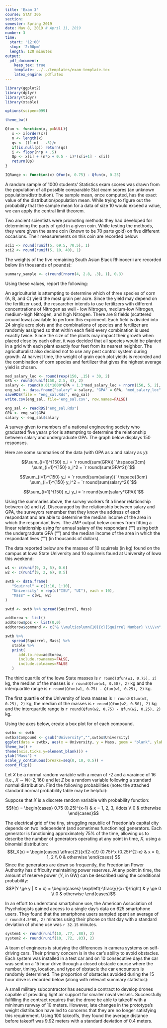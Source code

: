 ```yaml
---
title: 'Exam 3'
course: STAT 305
section: 
semester: Spring 2019
date: May 8, 2019 # April 11, 2019
number: 3
time:
  start: '12:00'
  stop: '2:00pm'
  length: 120 minutes
output:
  pdf_document:
    keep_tex: true
    template: ../../templates/exam-template.tex
    latex_engine: pdflatex
---
```


```r
library(ggplot2)
library(dplyr)
library(tidyr)
library(xtable)

options(scipen=999)

theme_bw()

Qfun <- function(x, p=NULL){
   x <- x[order(x)]
   n <- length(x)
   qs <- ((1:n) - .5)/n
   if(is.null(p)) return(qs)
   i <- floor(n*p + .5)
   Qp <- x[i] + (n*p + 0.5 - i)*(x[i+1] - x[i])
   return(Qp)
}

IQRange <- function(x) Qfun(x, 0.75) - Qfun(x, 0.25)
```

\question[2]
A random sample of 1000 students' Statistics exam scores was drawn from the population of all possible comparable Stat exam scores (an unknown population/distribution). The sample mean, once computed, has the exact value of the distribution/population mean.
\begin{oneparchoices}
\choice True
\choice False
\end{oneparchoices}
\vspace{0.5cm}

\question[2]
While trying to figure out the probability that the sample mean for a data of size 10 would exceed a value, we can apply the central limit theorem.
\begin{oneparchoices}
\choice True
\choice False
\end{oneparchoices}
\vspace{0.5cm}

\question
Two ancient scientists were promoting methods they had developed for determining the parts of gold in a given coin. While testing the methods, they were given the same coin (known to be 70 parts gold) on five different occasions. Their measurements on this coin are recorded below:

```r
sci1 <- round(runif(5, 69.5, 70.5), 1)
sci2 <- round(runif(5, 10, 40), 1)
```

\begin{itemize}
\item Scientist 1: $`r paste(sci1, collapse=", ")`$ \\
\item Scientist 2: $`r paste(sci2, collapse=", ")`$ \\
\end{itemize}
\qparts{
\part[2] Which scientist had the more accurate method?
\begin{oneparchoices}
\choice Scientist 1
\choice Scientist 2
\end{oneparchoices}
\part[2] Which scientist had the more precise method?
\begin{oneparchoices}
\choice Scientist 1
\choice Scientist 2
\end{oneparchoices}
}
\vspace{0.5cm}

\question The weights of the five remaining South Asian Black Rhinocerii are recorded below (in thousands of pounds):

```r
summary_sample <- c(round(rnorm(4, 2.8, .3), 1), 0.3)
```

\centerline{`r paste(summary_sample, collapse=", ")`}
Using these values, report the following: \vspace{0.5cm}
\qparts{
\part[2] The mean weight of South Asian Black Rhinocerii \vspace{1.5cm}
\part[2] The median weight of South Asian Black Rhinocerii \vspace{2cm}
\part[3] The standard deviation of the weight of South Asian Black Rhinocerii \vspace{3cm}
}

\newpage \question
An agriculturist is attempting to determine which of three species of corn (A, B, and C) yield the most grain per acre.
Since the yield may depend on the fertilizer used, the researcher intends to use fertilizers with different concentrations of Nitrogen as well - low Nitrogen, medium-low Nitrogen, medium-high Nitrogen, and high Nitrogen.
There are 8 fields (scattered around Iowa) available to perform this expiriment. 
Each field is divided into 24 single acre plots and the combinations of species and fertilizer are randomly assigned so that within each field every combination is used exactly twice. 
Since the size of the plants may impact their growth when placed close by each other, it was decided that all species would be planted in a grid with each plant exactly four feet from its nearest neighbor.
The agriculturalist also decided not to use any pest control system during growth.
At harvest time, the weight of grain each plot yields is recorded and the combination of corn species and fertilizer that gives the highest average yield is chosen.

\qparts{
\part[2] Explain why this is an experiment and not an observational study. \vspace{2cm}
\part Identify each of the following and describe them as numeric (in which case, identify whether it is continuous or discrete) or categorcial (in which case list the possible levels). \vspace{1cm}
\begin{subparts}
   \subpart[2] Identify the response variable(s): \vspace{2cm}
   \subpart[2] Identify the experimental variable(s): \vspace{2cm}
   \subpart[2] Blocking variable(s): \vspace{2cm}
\end{subparts}
\part[2] Identify two controlled variables used in this process. \vspace{2cm}
}

\newpage

\question
```r
med_salary_loc <- round(rexp(150, .15) + 30, 2)
GPA <- round(runif(150, 2.5, 4), 2)
salary <- round(0.01*1000*GPA + 1.3*med_salary_loc + rnorm(150, 5, 2), 2)
eng_sal <- data.frame("salary" = salary, "GPA" = GPA, "med_salary_loc" = med_salary_loc)
saveRDS(file = "eng_sal.Rds", eng_sal)
write.csv(eng_sal, file='eng_sal.csv', row.names=FALSE)

eng_sal <- readRDS("eng_sal.Rds")
GPA <- eng_sal$GPA
salary <- eng_sal$salary
```

A survey given to members of a national engineering society who graduated five years prior is attempting to determine the relationship between salary and undergraduate GPA.
The graph below displays 150 responses.

\begin{center}
```r
ggplot(data = eng_sal, aes(x = GPA, y = salary)) + geom_point() + theme_bw() + xlab('GPA') + ylab('Salary (in thousands of dollars)')
```
\end{center}

Here are some summaries of the data (with GPA as $x$ and salary as $y$):

$$\sum_{i=1}^{150} x_i = `r round(sum(GPA))` \hspace{3cm} \sum_{i=1}^{150} x_i^2 = `r round(sum(GPA^2))`$$

$$\sum_{i=1}^{150} y_i = `r round(sum(salary))` \hspace{3cm} \sum_{i=1}^{150} y_i^2 = `r round(sum(salary^2))`$$

$$\sum_{i=1}^{150} x_i y_i = `r round(sum(salary*GPA))`$$

\newpage

Using the summaries above, the survey workers fit a linear relationship between \textbf{GPA} (x) and \textbf{salary (in thousands of dollars)} (y). 
\qparts{
\part[3] Write the equation of the fitted linear relationship. \vspace{5cm}
\part[3] Using the fitted linear relationship, what do we predict will be the difference in salary of an engineer with an undergraduate GPA of 3.5 and an engineer with an undergraduate GPA of 3.0? \vspace{4cm}
\part[3] The actual income of one of the surveyed engineers who had an undergraduate GPA of `r eng_sal[43, "GPA"]` was `r eng_sal[43 ,"salary"]` thousand dollars. What is the residual for this specific engineer using the linear relationship? \vspace{4cm}
\part[3] For the linear relationship, find \(r\), the sample correlation coeffecient and \(R^2\), the coeffecient of determination. \vspace{3cm}
}
\newpage
Discouraged by the relationship between salary and GPA, the surveyors remember that they know the address of each respondant and are able to determine the median income of the area in which the respondant lives. 
The JMP output below comes from fitting a linear relationship using for annual salary of the respondant ("\verb!salary!") using both the undergraduate GPA ("\verb!GPA!") and the median income of the area in which the respondant lives ("\verb!med_salary_loc!") (in thousands of dollars).

\vspace{0.5cm}
\centerline{\includegraphics[scale=.4]{fit_sal}}
\vspace{0.5cm}

\qparts{
\part[3] Write the equation of this fitted multivariate linear relationship. \vspace{3cm}
\part[3] Using this fitted multivariate linear relationship, what do we suppose the salary would be for an engineer with a undergraduate GPA of `r eng_sal[43, "GPA"]` living in a location with a median income of `r eng_sal[43, 'med_salary_loc']` thousand dollars? \newpage
\part[3] The actual salary of one engineer surveyed with a undergraduate GPA of `r eng_sal[43, "GPA"]` living in a location with a median income of \$`r prettyNum(1000*eng_sal[43, 'med_salary_loc'], big.mark=',')` was \$`r prettyNum(1000*eng_sal[43, 'salary'], big.mark=',')`.  What is the residual for this specific engineer's actual salary using the fitted multivariate linear relationship? \vspace{4cm}
\part[3] Find and interpret the value of $R^2$ for the fitted multivariate linear relationship. \vspace{3cm}
\part[2] One surveyor suggested adding an interaction term for GPA and the engineer's location's median income. What practical effect would such an interaction have? \vspace{4cm}
\part[3] Does it appear that a using the median income of the engineer's location improved the fit? \vspace{2cm}
}

\newpage

\question[10] 
The data reported below are the masses of 10 squirrels (in kg) found on the campus at Iowa State University and 10 squirrels found at University of Iowa this weekend:
```r
w1 <- c(runif(9, 3, 5), 0.6)
w2 <- c(runif(9, 2, 6), 8.5)

swtb <- data.frame(
   "Squirrel" = c(1:10, 1:10), 
   "University" = rep(c("ISU", "UI"), each = 10), 
   "Mass" = c(w1, w2)
)

swtd <- swtb %>% spread(Squirrel, Mass)

addtorow <- list()
addtorow$pos <- list(0,0)
addtorow$command <- c("& \\multicolumn{10}{c}{Squirrel Number} \\\\\n", " & 1 & 2 & 3 & 4 & 5 & 6 & 7 & 8 & 9 & 10 \\\\\n")

swtb %>% 
   spread(Squirrel, Mass) %>%
   xtable %>%
   print(
      add.to.row=addtorow, 
      include.rownames=FALSE, 
      include.colnames=FALSE
   )
```

The third quartile of the Iowa State masses is `r round(Qfun(w1, 0.75), 2)` kg, the median of the masses is `r round(Qfun(w1, 0.50), 2)` kg and the interquartile range is `r round(Qfun(w1, 0.75) - Qfun(w1, 0.25), 2)` kg.

The first quartile of the University of Iowa masses is `r round(Qfun(w2, 0.25), 2)` kg, the median of the masses is `r round(Qfun(w2, 0.50), 2)` kg and the interquartile range is `r round(Qfun(w2, 0.75) - Qfun(w2, 0.25), 2)` kg.

\vspace{0.5cm}

Using the axes below, create a box plot for \textbf{time to failure} of each compound.

\begin{itemize}
\item Label the values of the boundaries of the boxes
\item Label the values the ends of the upper and lower whiskers
\item Draw a star over unusual observations.
\end{itemize}

\textit{For any partial credit, show all work in the additional space} \vspace{1cm}

```r
swtbx <- swtb
swtbx$Compound <- gsub("University","",swtbx$University)
ggplot(data = swtbx, aes(x = University, y = Mass, geom = "blank", ylab = "Squirrel Mass", xlab = "University")) +
theme_bw() +
theme(axis.ticks.y=element_blank()) + 
ylab("Mass") +
scale_y_continuous(breaks=seq(0, 10, 0.5)) +
coord_flip() 
```

\newpage

\question
Let $X$ be a normal random variable with a mean of -2 and a varaince of 16 (i.e., $X \sim N(-2, 16)$) and let $Z$ be a random variable following a standard normal distribution.
Find the following probabilities (note: the attached standard normal probability table may be helpful):

\qparts{
\part[2] $P(Z \le 1.0)$ \vspace{3cm}
\part[2] $P(|Z| \le 2.5)$ \vspace{3cm}
\part[2] $P(-8 \le X < 1)$ \vspace{4cm}
\part[3] $P(|X| \ge 4)$ \vspace{4cm}
}
 
\newpage

\question 
Suppose that $X$ is a discrete random variable with probability function:
$$f(x) = \begin{cases} 0.75 (0.25)^{x-1} &  x = 1, 2, 3, \ldots \\ 0 & otherwise \end{cases}$$
 
\qparts{
\part[2] What is the probability that $X = 2$? \vspace{2cm}
\part[3] What is the probability that $X$ takes a value less than 4? \vspace{2cm}
\part[3] What is the probability that $X$ takes a value greater than 2? \vspace{2cm}
}
 
\question
 
The electrical grid of the tiny, struggling republic of Freedonia's capital city depends on two independent (and sometimes functioning) generators. Each generator is functioning approximately 75% of the time, allowing us to describe the number of generators operating at any point in time, $X$, using a binomial distribution:
$$f_X(x) = \begin{cases} \dfrac{2!}{x!(2-x)!} (0.75)^x (0.25)^{2-x} & x = 0, 1, 2 \\ 0 & otherwise \end{cases} $$
Since the generators are down so frequently, the Freedonian Power Authority has difficulty maintaining power reserves. At any point in time, the amount of reserve power ($Y$, in GW) can be described using the conditional probability:
$$P(Y \ge y | X = x) = \begin{cases} \exp\left(-\frac{y}{x+1}\right) & y \ge 0 \\ 0 & otherwise \end{cases}$$

\qparts{
\part[2] At any point in time, what is the probability that both generators are working? \newpage
\part[3] If we know that both generators are operating, what is probability that there is more than 1 GW in reserve? \vspace{4cm}
\part[3] Find the probability that at any point in time there is more than 1 GW in reserve \textit{and} 2 generators are working. \vspace{4cm}
\part[3] What is the probability that there is more than 1 GW of power in reserve at any moment? \vspace{4cm}
\part[3] Suppose we know that we have more than 1 GW in reserve. Find the probability that both generators are operational.
}
 
\newpage
\question
In an effort to understand smartphone use, the American Association of Psychologists gained access to a single day's data on 625 smartphone users. They found that the smartphone users sampled spent an average of `r round(4.5*60, 2)` minutes using their phone on that day with a standard deviation of phone use was `r 32.15` minutes.
\qparts{
\part[3] Provide a 95\% confidence interval for true number of minutes smartphone users spend using thier phones on average. \vspace{4cm}
\part[3] Provide a 99\% confidence lower bound for the number of minutes smartphone users spend using thier phones on average. \vspace{4cm}
\part[5] A similar study two years ago determined that smartphone users spend an average of 4 hours per day using their phones. Perform a hypothesis test at the $\alpha = 0.05$ significance level for the claim that this is no longer the case.
}


\newpage
\question 
```r
system1 <- round(runif(10, .77, .88), 2)
system2 <- round(runif(10, .72, .83), 2)
```
A team of engineers is studying the differences in camera systems on self-driving cars. Their primary concern is in the car's ability to avoid obstacles. 
Each system was installed in a test car and on 10 consecutive days the car was sent on a 15 hour drive through a closed obstacle course where the number, timing, location, and type of obstacle the car encounters is randomly determined.
The proportion of obstacles avoided during the 15 hour drive is recorded below (along with relevant summary statistics):
\begin{itemize}
\item System 1: `r system1` (with $\bar{x} = `r round(mean(system1), 2)`, s^2 = `r round(var(system1), 4)`$)
\item System 2: `r system2` (with $\bar{x} = `r round(mean(system2), 2)`, s^2 = `r round(var(system2), 4)`$)
\end{itemize}

\qparts{
\part[3] Provide a 95\% confidence interval for the mean proportion of obstacles avoided on the course using System 1. \vspace{3cm}
\part[3] Provide a 95\% confidence interval for the mean proportion of obstacles avoided on the course using System 2. \vspace{3cm}
\part[3] Assuming that the proportion of obstacles avoided is roughly normally distributed and that the both systems have the same variance in proportion of obstacles avoided, provide a 95\% confidence interval for the difference in the average proportion of obstacles avoided by two systems. \vspace{4cm} 
\part[3] Does this previous confidence interval provide any clear evidence which system is best able to avoid obstacles on the course? Explain.
}

\newpage

\question
A small military subcontractor has secured a contract to develop drones capable of providing light air support for smaller naval vessels. Successfully fulfilling the contract requires that the drone be able to takeoff with a minimum runway of 10 meters. However, late changes in the prototype's weight distribution have led to concerns that they are no longer satisfying this requirement. Using 100 takeoffs, they found the average distance before takeoff was 9.92 meters with a standard deviation of 0.4 meters. 
\qparts{
\part[10] Conduct a hypothesis test at the $\alpha = 0.01$ significance level for $\mu$, the true average distance before takeoff with the null hypothesis $\mu \ge 10$ against the alternative hypothesis of $\mu < 10$. Include the hypothesis statement, the test statistic, the p-value, and the conclusion. \vspace{11cm}
\part[3] Does the drone prototype meet the contract's runway requirements or will they need to redesign? Explain.
}
